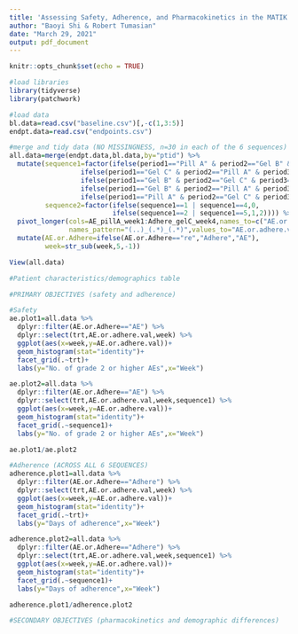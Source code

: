 ```yaml
---
title: 'Assessing Safety, Adherence, and Pharmacokinetics in the MATIK Trial'
author: "Baoyi Shi & Robert Tumasian"
date: "March 29, 2021"
output: pdf_document
---
```


```r
knitr::opts_chunk$set(echo = TRUE)

#load libraries
library(tidyverse)
library(patchwork)

#load data
bl.data=read.csv("baseline.csv")[,-c(1,3:5)]
endpt.data=read.csv("endpoints.csv")
```

```r
#merge and tidy data (NO MISSINGNESS, n=30 in each of the 6 sequences)
all.data=merge(endpt.data,bl.data,by="ptid") %>%
  mutate(sequence1=factor(ifelse(period1=="Pill A" & period2=="Gel B" & period3=="Gel C",1,
                  ifelse(period1=="Gel C" & period2=="Pill A" & period3=="Gel B",2,
                  ifelse(period1=="Gel B" & period2=="Gel C" & period3=="Pill A",3,
                  ifelse(period1=="Gel B" & period2=="Pill A" & period3=="Gel C",4,
                  ifelse(period1=="Pill A" & period2=="Gel C" & period3=="Gel B",5,6)))))),
         sequence2=factor(ifelse(sequence1==1 | sequence1==4,0,
                          ifelse(sequence1==2 | sequence1==5,1,2)))) %>%
  pivot_longer(cols=AE_pillA_week1:Adhere_gelC_week4,names_to=c("AE.or.Adhere","trt","week"),
               names_pattern="(..)_(.*)_(.*)",values_to="AE.or.adhere.val") %>%
  mutate(AE.or.Adhere=ifelse(AE.or.Adhere=="re","Adhere","AE"),
         week=str_sub(week,5,-1))

View(all.data)
```

```r
#Patient characteristics/demographics table

```

```r
#PRIMARY OBJECTIVES (safety and adherence)

#Safety
ae.plot1=all.data %>%
  dplyr::filter(AE.or.Adhere=="AE") %>%
  dplyr::select(trt,AE.or.adhere.val,week) %>%
  ggplot(aes(x=week,y=AE.or.adhere.val))+
  geom_histogram(stat="identity")+
  facet_grid(.~trt)+
  labs(y="No. of grade 2 or higher AEs",x="Week")

ae.plot2=all.data %>%
  dplyr::filter(AE.or.Adhere=="AE") %>%
  dplyr::select(trt,AE.or.adhere.val,week,sequence1) %>%
  ggplot(aes(x=week,y=AE.or.adhere.val))+
  geom_histogram(stat="identity")+
  facet_grid(.~sequence1)+
  labs(y="No. of grade 2 or higher AEs",x="Week")

ae.plot1/ae.plot2
```

```r

#Adherence (ACROSS ALL 6 SEQUENCES)
adherence.plot1=all.data %>%
  dplyr::filter(AE.or.Adhere=="Adhere") %>%
  dplyr::select(trt,AE.or.adhere.val,week) %>%
  ggplot(aes(x=week,y=AE.or.adhere.val))+
  geom_histogram(stat="identity")+
  facet_grid(.~trt)+
  labs(y="Days of adherence",x="Week")

adherence.plot2=all.data %>%
  dplyr::filter(AE.or.Adhere=="Adhere") %>%
  dplyr::select(trt,AE.or.adhere.val,week,sequence1) %>%
  ggplot(aes(x=week,y=AE.or.adhere.val))+
  geom_histogram(stat="identity")+
  facet_grid(.~sequence1)+
  labs(y="Days of adherence",x="Week")

adherence.plot1/adherence.plot2
```


```r
#SECONDARY OBJECTIVES (pharmacokinetics and demographic differences)

```

